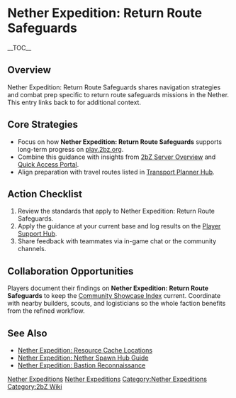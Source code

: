 {{Short description|Nether Expedition: Return Route Safeguards shares navigation strategies and combat prep specific to return route safeguards missions in the Nether}}
= Nether Expedition: Return Route Safeguards =
{{2bZ Navbox}}
__TOC__

== Overview ==
Nether Expedition: Return Route Safeguards shares navigation strategies and combat prep
specific to return route safeguards missions in the Nether. This entry links back to
[[Category:Nether Expeditions|Nether Expeditions]] for additional context.

== Core Strategies ==
* Focus on how '''Nether Expedition: Return Route Safeguards''' supports long-term progress on [[play.2bz.org]].
* Combine this guidance with insights from [[2bZ Server Overview]] and [[Quick Access Portal]].
* Align preparation with travel routes listed in [[Transport Planner Hub]].

== Action Checklist ==
# Review the [[Category:Nether Expeditions|Nether Expeditions]] standards that apply to Nether Expedition: Return Route Safeguards.
# Apply the guidance at your current base and log results on the [[Player Support Hub]].
# Share feedback with teammates via in-game chat or the community channels.

== Collaboration Opportunities ==
Players document their findings on '''Nether Expedition: Return Route Safeguards''' to
keep the [[Community Showcase Index]] current. Coordinate with nearby builders, scouts,
and logisticians so the whole faction benefits from the refined workflow.

== See Also ==
* [[Nether Expedition: Resource Cache Locations]]
* [[Nether Expedition: Nether Spawn Hub Guide]]
* [[Nether Expedition: Bastion Reconnaissance]]

[[Category:Nether Expeditions]]
[[Category:2bZ Wiki]]
